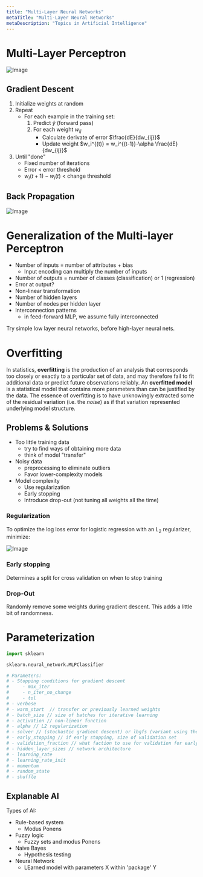 ```yaml
---
title: "Multi-Layer Neural Networks"
metaTitle: "Multi-Layer Neural Networks"
metaDescription: "Topics in Artificial Intelligence"
---
```


<link
  rel="stylesheet"
  href="https://cdn.jsdelivr.net/npm/katex@0.11.0/dist/katex.min.css"
  integrity="sha384-BdGj8xC2eZkQaxoQ8nSLefg4AV4/AwB3Fj+8SUSo7pnKP6Eoy18liIKTPn9oBYNG"
  crossOrigin="anonymous"
/>

# Multi-Layer Perceptron

![Image](https://www.researchgate.net/profile/Mohamed_Zahran6/publication/303875065/figure/fig4/AS:371118507610123@1465492955561/A-hypothetical-example-of-Multilayer-Perceptron-Network.png)

## Gradient Descent

1. Initialize weights at random
2. Repeat
    - For each example in the training set:
        1. Predict $\hat{y}$ (forward pass)
        3. For each weight $w_{ij}$
            - Calculate derivate of error $\frac{dE}{dw_{ij}}$
            - Update weight $w_i^{(t)} = w_i^{(t-1)}-\alpha \frac{dE}{dw_{ij}}$
3. Until "done"
    - Fixed number of iterations
    - Error < error threshold
    - $w_i (t+1) - w_i(t)$ < change threshold

## Back Propagation

![Image](https://ujwlkarn.files.wordpress.com/2016/08/screen-shot-2016-08-09-at-11-53-06-pm.png)

# Generalization of the Multi-layer Perceptron

- Number of inputs = number of attributes + bias
    - Input encoding can multiply the number of inputs
- Number of outputs = number of classes (classification) or 1 (regression)
- Error at output?
- Non-linear transformation
- Number of hidden layers
- Number of nodes per hidden layer
- Interconnection patterns
    - in feed-forward MLP, we assume fully interconnected

Try simple low layer neural networks, before high-layer neural nets.

# Overfitting

In statistics, **overfitting** is the production of an analysis that corresponds too closely or exactly to a particular set of data, and may therefore fail to fit additional data or predict future observations reliably. An **overfitted model** is a statistical model that contains more parameters than can be justified by the data. The essence of overfitting is to have unknowingly extracted some of the residual variation (i.e. the *noise*) as if that variation represented underlying model structure. 

## Problems & Solutions

- Too little training data
    - try to find ways of obtaining more data
    - think of model "transfer"
- Noisy data
    - preprocessing to eliminate outliers
    - Favor lower-complexity models
- Model complexity
    - Use regularization
    - Early stopping
    - Introduce drop-out (not tuning all weights all the time)

### Regularization

To optimize the log loss error for logistic regression with an $L_2$ regularizer, minimize:

![Image](https://miro.medium.com/max/550/1*-LydhQEDyg-4yy5hGEj5wA.png)

### Early stopping

Determines a split for cross validation on when to stop training

### Drop-Out

Randomly remove some weights during gradient descent. This adds a little bit of randomness. 

# Parameterization


```py
import sklearn

sklearn.neural_network.MLPClassifier

# Parameters:
# - Stopping conditions for gradient descent
#     - max_iter
#     - n_iter_no_change
#     - tol
# - verbose 
# - warm_start  // transfer or previously learned weights
# - batch_size // size of batches for iterative learning
# - activation // non-linear function
# - alpha // L2 regularization
# - solver // (stochastic gradient descent) or lbgfs (variant using the hessian - 2nd derivative)
# - early_stopping // if early stopping, size of validation set
# - validation_fraction // what faction to use for validation for early stopping
# - hidden_layer_sizes // network architecture
# - learning_rate
# - learning_rate_init
# - momentum
# - random_state
# - shuffle
```

## Explanable AI

Types of AI:
- Rule-based system
    - Modus Ponens
- Fuzzy logic
    - Fuzzy sets and modus Ponens
- Naive Bayes
    - Hypothesis testing
- Neural Network
    - LEarned model with parameters X within 'package' Y